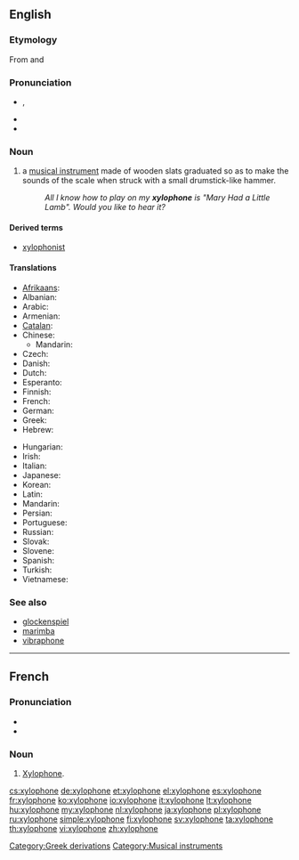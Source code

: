 {{wikipedia}}
==English==

===Etymology===
From {{etyl|grc|en}} {{term|ξύλον||tr=ksýlon|lang=grc|wood}} and {{term|φωνή||tr=fōnḗ|lang=grc|sound}}

===Pronunciation===
* {{enPR|zīʹlə-fōn'}}, {{IPA|/ˈzaɪ.lə.ˌfəʊn/}}
* {{audio|En-us-xylophone.ogg|Audio (US)}}
* {{hyphenation|xy|lo|phone}}

===Noun===
{{en-noun}}

# a [[musical instrument]] made of wooden slats graduated so as to make the sounds of the scale when struck with a small drumstick-like hammer.
#: ''All I know how to play on my '''xylophone''' is "Mary Had a Little Lamb". Would you like to hear it?''

====Derived terms====
* [[xylophonist]]

====Translations====
{{trans-top|musical instrument}}
* [[Afrikaans]]: {{t|af|xilofoon|xs=Afrikaans}}
* Albanian: {{t-|sq|ksilofon|xs=Albanian}}
* Arabic: {{t-|ar|زايلفون|m|tr=zailufú:n}}
* Armenian: {{t-|hy|քսիլոֆոն|tr=k'silofon}}
* [[Catalan]]: {{t|ca|xilòfon|m}}
* Chinese:
** Mandarin: {{t-|cmn|木琴|tr=mùqín|sc=Hani}}
* Czech: {{t+|cs|xylofon|m}}
* Danish: {{t-|da|xylofon|c}}
* Dutch: {{t+|nl|xylofoon|m}}
* Esperanto: {{t-|eo|ksilofono|xs=Esperanto}}
* Finnish: {{t+|fi|ksylofoni}}
* French: {{t+|fr|xylophone|m}}
* German: {{t+|de|Xylophon|n}}
* Greek: {{t+|el|ξυλόφωνο|n|tr=ksilófono}}
* Hebrew: {{t+|he|קסילופון|m|tr=ksilofón}}
{{trans-mid}}
* Hungarian: {{t+|hu|xilofon}}
* Irish: {{t-|ga|xileafón|m|xs=Irish}}
* Italian: {{t+|it|xilofono|m}}
* Japanese: {{t+|ja|木琴|tr=mokkin}}
* Korean: {{t+|ko|실로폰|tr=sillopon|sc=Hang}}
* Latin: {{t|la|xylophonium|n}}
* Mandarin: {{t-|cmn|木琴|alt=木琴 |tr=mùqín|sc=Hani}}
* Persian: {{t|fa|سنتور چوبی|xs=Persian}}
* Portuguese: {{t+|pt|xilofone|m}}
* Russian: {{t+|ru|ксилофон|m|tr=ksilofón}}
* Slovak: {{t|sk|xylofón|m}}
* Slovene: {{t+|sl|ksilofon|m}}
* Spanish: {{t+|es|xilófono|m}}
* Turkish: {{t+|tr|ksilofon}}
* Vietnamese: {{t|vi|mộc cầm|xs=Vietnamese}}
{{trans-bottom}}

===See also===
* [[glockenspiel]]
* [[marimba]]
* [[vibraphone]]

----

==French==

===Pronunciation===
* {{audio|Fr-xylophone.ogg|audio}}
* {{IPA|/ɡzi.lɔ.fɔn/|lang=fr}}

===Noun===
{{fr-noun|m|s}}

# [[xylophone#English|Xylophone]].

[[Category:Greek derivations]]
[[Category:Musical instruments]]

[[cs:xylophone]]
[[de:xylophone]]
[[et:xylophone]]
[[el:xylophone]]
[[es:xylophone]]
[[fr:xylophone]]
[[ko:xylophone]]
[[io:xylophone]]
[[it:xylophone]]
[[lt:xylophone]]
[[hu:xylophone]]
[[my:xylophone]]
[[nl:xylophone]]
[[ja:xylophone]]
[[pl:xylophone]]
[[ru:xylophone]]
[[simple:xylophone]]
[[fi:xylophone]]
[[sv:xylophone]]
[[ta:xylophone]]
[[th:xylophone]]
[[vi:xylophone]]
[[zh:xylophone]]